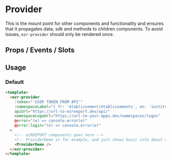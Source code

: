 
<Meta of={EzrProviderStories} />

# Provider

This is the mount point for other components and functionality and ensures that it propagates
data, sdk and methods to children components. To avoid issues, `ezr-provider` should only be rendered
once.

## Props / Events / Slots

<Controls />

## Usage

### Default

```html
<template>
  <ezr-provider
    :token="'USER TOKEN FROM API'"
    :namespaceLabel="{ fr: 'établissement|établissements', en: 'institution|institutions' }"
    apiUrl="https://url-to-ezreeport.dev/api/"
    namespaceLogoUrl="https://url-to-your-apps.dev/namespaces/logos"
    @error="(e) => console.error(e)"
    @error:login="(e) => console.error(e)"
  >
    <!-- ezREEPORT components goes here -->
    <!-- ProviderDemo is for example, and just shows basic info about current user -->
    <ProviderDemo />
  </ezr-provider>
</template>
```

<Story of={EzrProviderStories.Basic} />